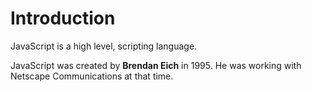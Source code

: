 

<Layout>
<SEO title="Introduction to JavaScript" />
<JSLayout>

# Introduction

JavaScript is a high level, scripting language.

JavaScript was created by __Brendan Eich__ in 1995. He was working with Netscape Communications at that time.

</JSLayout>
</Layout>